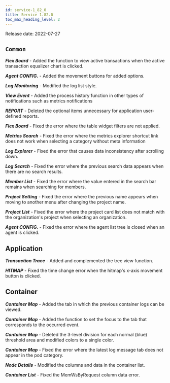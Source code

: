 ```yaml
---
id: service-1_82_0
title: Service 1.82.0
toc_max_heading_level: 2
---
```



Release date: 2022-07-27

## `Common`

**_Flex Board_** - Added the function to view active transactions when the active transaction equalizer chart is clicked.

**_Agent CONFIG._** - Added the movement buttons for added options.

**_Log Monitoring_** - Modified the log list style.

**_View Event_** - Added the process history function in other types of notifications such as metrics notifications

**_REPORT_** - Deleted the optional items unnecessary for application user-defined reports.

**_Flex Board_** - Fixed the error where the table widget filters are not applied.

**_Metrics Search_** - Fixed the error where the metrics explorer shortcut link does not work when selecting a category without meta information

**_Log Explorer_** - Fixed the error that causes data inconsistency after scrolling down.

**_Log Search_** - Fixed the error where the previous search data appears when there are no search results.

**_Member List_** - Fixed the error where the value entered in the search bar remains when searching for members.

**_Project Setting_** - Fixed the error where the previous name appears when moving to another menu after changing the project name.

**_Project List_** - Fixed the error where the project card list does not match with the organization's project when selecting an organization.

**_Agent CONFIG._** - Fixed the error where the agent list tree is closed when an agent is clicked.

## Application

**_Transaction Trace_** - Added and complemented the tree view function.

**_HITMAP_** - Fixed the time change error when the hitmap's x-axis movement button is clicked.

## Container

**_Container Map_** - Added the tab in which the previous container logs can be viewed.

**_Container Map_** - Added the function to set the focus to the tab that corresponds to the occurred event.

**_Container Map_** - Deleted the 3-level division for each normal (blue) threshold area and modified colors to a single color.

**_Container Map_** - Fixed the error where the latest log message tab does not appear in the pod category.

**_Node Details_** - Modified the columns and data in the container list.

**_Container List_** - Fixed the MemWsByRequest column data error.
